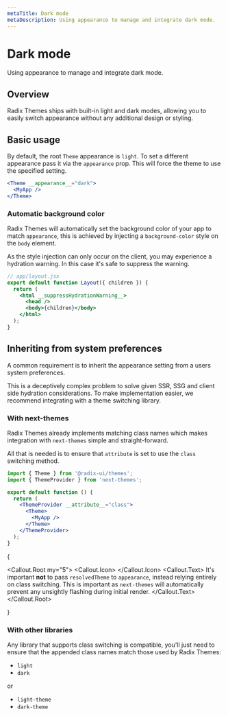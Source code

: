 ```yaml
---
metaTitle: Dark mode
metaDescription: Using appearance to manage and integrate dark mode.
---
```


# Dark mode

<Description>Using appearance to manage and integrate dark mode.</Description>

## Overview

Radix Themes ships with built-in light and dark modes, allowing you to easily switch appearance without any additional design or styling.

<Box my="5">
  <ThemesDarkModeExample />
</Box>

## Basic usage

By default, the root `Theme` appearance is `light`. To set a different appearance pass it via the `appearance` prop. This will force the theme to use the specified setting.

```jsx line=1
<Theme __appearance__="dark">
  <MyApp />
</Theme>
```

### Automatic background color

Radix Themes will automatically set the background color of your app to match `appearance`, this is achieved by injecting a `background-color` style on the `body` element.

As the style injection can only occur on the client, you may experience a hydration warning. In this case it's safe to suppress the warning.

```jsx line=4
// app/layout.jsx
export default function Layout({ children }) {
  return (
    <html __suppressHydrationWarning__>
      <head />
      <body>{children}</body>
    </html>
  );
}
```

## Inheriting from system preferences

A common requirement is to inherit the appearance setting from a users system preferences.

This is a deceptively complex problem to solve given SSR, SSG and client side hydration considerations. To make implementation easier, we recommend integrating with a theme switching library.

### With next-themes

Radix Themes already implements matching class names which makes integration with `next-themes` simple and straight-forward.

All that is needed is to ensure that `attribute` is set to use the `class` switching method.

```jsx line=6
import { Theme } from '@radix-ui/themes';
import { ThemeProvider } from 'next-themes';

export default function () {
  return (
    <ThemeProvider __attribute__="class">
      <Theme>
        <MyApp />
      </Theme>
    </ThemeProvider>
  );
}
```

{

<Callout.Root my="5">
  <Callout.Icon>
    <InfoCircledIcon />
  </Callout.Icon>
  <Callout.Text>
    It's important <Strong>not</Strong> to pass <Code>resolvedTheme</Code> to
    <Code>appearance</Code>, instead relying entirely on class switching. This is
    important as <Code>next-themes</Code> will automatically prevent any unsightly
    flashing during initial render.
  </Callout.Text>
</Callout.Root>

}

### With other libraries

Any library that supports class switching is compatible, you'll just need to ensure that the appended class names match those used by Radix Themes:

- `light`
- `dark`

or

- `light-theme`
- `dark-theme`
